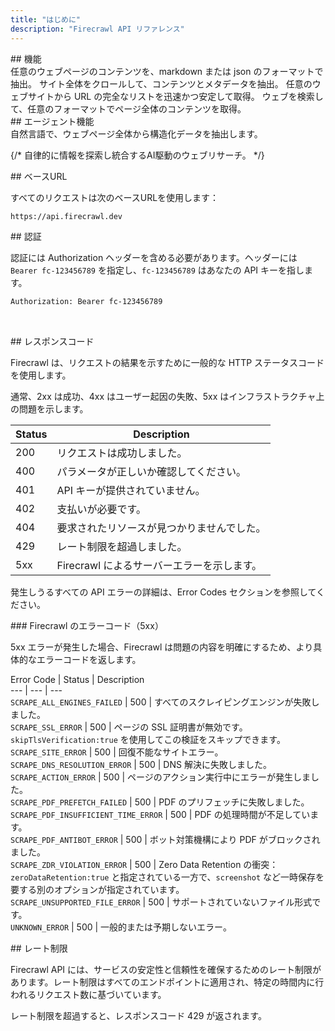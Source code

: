 ```yaml
---
title: "はじめに"
description: "Firecrawl API リファレンス"
---
```


<div id="features">
  ## 機能
</div>

<CardGroup cols={3}>
  <Card title="Scrape" icon="markdown" href="/ja/api-reference/endpoint/scrape" color="FF713C">
    任意のウェブページのコンテンツを、markdown または json のフォーマットで抽出。
  </Card>

  <Card title="Crawl" icon="spider" href="/ja/api-reference/endpoint/crawl-post" color="FF713C">
    サイト全体をクロールして、コンテンツとメタデータを抽出。
  </Card>

  <Card title="Map" icon="map" href="/ja/api-reference/endpoint/map" color="FF713C">
    任意のウェブサイトから URL の完全なリストを迅速かつ安定して取得。
  </Card>

  <Card title="Search" icon="magnifying-glass" href="/ja/api-reference/endpoint/search" color="FF713C">
    ウェブを検索して、任意のフォーマットでページ全体のコンテンツを取得。
  </Card>
</CardGroup>

<div id="agentic-features">
  ## エージェント機能
</div>

<CardGroup cols={3}>
  <Card title="Extract" icon="barcode-read" href="/ja/api-reference/endpoint/extract" color="FF713C">
    自然言語で、ウェブページ全体から構造化データを抽出します。
  </Card>

  {/* <Card title="Deep Research" icon="brain-circuit" href="/api-reference/endpoint/deep-research" color="FF713C">
      自律的に情報を探索し統合するAI駆動のウェブリサーチ。
    </Card> */}
</CardGroup>

<div id="base-url">
  ## ベースURL
</div>

すべてのリクエストは次のベースURLを使用します：

```bash
https://api.firecrawl.dev 
```

<div id="authentication">
  ## 認証
</div>

認証には Authorization ヘッダーを含める必要があります。ヘッダーには `Bearer fc-123456789` を指定し、`fc-123456789` はあなたの API キーを指します。

```bash
Authorization: Bearer fc-123456789
```

​

<div id="response-codes">
  ## レスポンスコード
</div>

Firecrawl は、リクエストの結果を示すために一般的な HTTP ステータスコードを使用します。

通常、2xx は成功、4xx はユーザー起因の失敗、5xx はインフラストラクチャ上の問題を示します。

Status | Description
--- | ---
200 | リクエストは成功しました。
400 | パラメータが正しいか確認してください。
401 | API キーが提供されていません。
402 | 支払いが必要です。
404 | 要求されたリソースが見つかりませんでした。
429 | レート制限を超過しました。
5xx | Firecrawl によるサーバーエラーを示します。

発生しうるすべての API エラーの詳細は、Error Codes セクションを参照してください。

<div id="firecrawl-error-codes-5xx">
  ### Firecrawl のエラーコード（5xx）
</div>

5xx エラーが発生した場合、Firecrawl は問題の内容を明確にするため、より具体的なエラーコードを返します。​

Error Code | Status | Description\
--- | --- | ---\
`SCRAPE_ALL_ENGINES_FAILED` | 500 | すべてのスクレイピングエンジンが失敗しました。\
`SCRAPE_SSL_ERROR` | 500 | ページの SSL 証明書が無効です。`skipTlsVerification:true` を使用してこの検証をスキップできます。\
`SCRAPE_SITE_ERROR` | 500 | 回復不能なサイトエラー。\
`SCRAPE_DNS_RESOLUTION_ERROR` | 500 | DNS 解決に失敗しました。\
`SCRAPE_ACTION_ERROR` | 500 | ページのアクション実行中にエラーが発生しました。\
`SCRAPE_PDF_PREFETCH_FAILED` | 500 | PDF のプリフェッチに失敗しました。\
`SCRAPE_PDF_INSUFFICIENT_TIME_ERROR` | 500 | PDF の処理時間が不足しています。\
`SCRAPE_PDF_ANTIBOT_ERROR` | 500 | ボット対策機構により PDF がブロックされました。\
`SCRAPE_ZDR_VIOLATION_ERROR` | 500 | Zero Data Retention の衝突：`zeroDataRetention:true` と指定されている一方で、`screenshot` など一時保存を要する別のオプションが指定されています。\
`SCRAPE_UNSUPPORTED_FILE_ERROR` | 500 | サポートされていないファイル形式です。\
`UNKNOWN_ERROR` | 500 | 一般的または予期しないエラー。

<div id="rate-limit">
  ## レート制限
</div>

Firecrawl API には、サービスの安定性と信頼性を確保するためのレート制限があります。レート制限はすべてのエンドポイントに適用され、特定の時間内に行われるリクエスト数に基づいています。

レート制限を超過すると、レスポンスコード 429 が返されます。